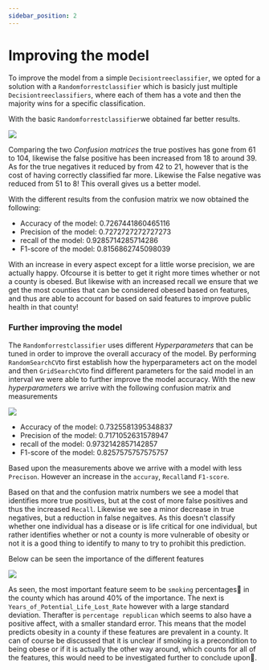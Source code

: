 ```yaml
---
sidebar_position: 2
---
```



# Improving the model

To improve the model from a simple `Decisiontreeclassifier`, we opted for a solution with a `Randomforrestclassifier` which is basicly just multiple `Decisiontreeclassifiers`, where each of them has a vote and then the majority wins for a specific classification. 

With the basic `Randomforrestclassifier`we obtained far better results.

[ ![](confusionMatrix_RF.png) ](confusionMatrix_RF.png)

Comparing the two *Confusion matrices* the true postives has gone from 61 to 104, likewise the false positive has been increased from 18 to around 39. 
As for the true negatives it reduced by from 42 to 21, however that is the cost of having correctly classified far more. 
Likewise the False negative was reduced from 51 to 8! This overall gives us a better model.

With the different results from the confusion matrix we now obtained the following: 

*  Accuracy of the model: 0.7267441860465116
* Precision of the model: 0.7272727272727273
* recall of the model: 0.9285714285714286
* F1-score of the model: 0.8156862745098039

With an increase in every aspect except for a little worse precision, we are actually happy. 
Ofcourse it is better to get it right more times whether or not a county is obesed. But likewise with an increased recall we ensure that we get the most counties that can be considered obesed based on features, and thus are able to account for based on said features to improve public health in that county! 

### Further improving the model

The `Randomforrestclassifier` uses different *Hyperparameters* that can be tuned in order to improve the overall accuracy of the model. 
By performing `RandomSearchCV`to first establish how the hyperparameters act on the model and then `GridSearchCV`to find different parameters for the said model in an interval we were able to further improve the model accuracy. 
With the new *hyperparameters* we arrive with the following confusion matrix and measurements

[ ![](confusionMatrix_RF_tuned.png) ](confusionMatrix_RF_tuned.png)

* Accuracy of the model: 0.7325581395348837
* Precision of the model: 0.7171052631578947
* recall of the model: 0.9732142857142857
* F1-score of the model: 0.8257575757575757

Based upon the measurements above we arrive with a model with less `Precison`. However an increase in the `accuray`, `Recall`and `F1-score`.

Based on that and the confusion matrix numbers we see a model that identifies more true positives, but at the cost of more false positives and thus the increased `Recall`. Likewise we see a minor decrease in true negatives, but a reduction in false negaitves. As this doesn't classify whether one individual has a disease or is life critical for one individual, but rather identifies whether or not a county is more vulnerable of obesity or not it is a good thing to identify to many to try to prohibit this prediction. 

Below can be seen the importance of the different features

[ ![](Feature_imps.png) ](Feature_imps.png)

As seen, the most important feature seem to be `smoking` percentages🚬 in the county which has around 40% of the importance. The next is `Years_of_Potential_Life_Lost_Rate` however with a large standard deviation. Therafter is `percentage republican` which seems to also have a positive affect, with a smaller standard error. This means that the model predicts obesity in a county if these features are prevalent in a county. 
It can of course be discussed that it is unclear if smoking is a precondition to being obese or if it is actually the other way around, which counts for all of the features, this would need to be investigated further to conclude upon🔎.